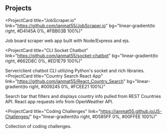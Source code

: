 ## Projects

<ProjectCard
  title="JobScraper.io"
  link="https://github.com/ianmat55/JobScraper.io"
  bg="linear-gradient(to right, #D4145A 0%, #FBB03B 100%)"
>
  Job board scraper web app built with Node/Express and ejs.
</ProjectCard>

<ProjectCard
  title="CLI Socket Chatbot"
  link="https://github.com/ianmat55/socket-chatbot"
  bg="linear-gradient(to right, #662D8C 0%, #ED1E79 100%)"
>
  Server/client chatbot CLI utilizing Python's socket and rich libraries.
</ProjectCard>
<ProjectCard
  title="Country Search React App"
  link="https://github.com/ianmat55/React_Country_Search"
  bg="linear-gradient(to right, #009245 0%, #FCEE21 100%)"
>
  Search bar that filters and displays country info pulled from REST Countries API. React app requests info from OpenWeather API. 
</ProjectCard>

<ProjectCard
  title="Coding Challenges"
  link="https://ianmat55.github.io/JS-Challenges/"
  bg="linear-gradient(to right, #D585FF 0%, #00FFEE 100%)"
>
  Collection of coding challenges.
</ProjectCard>

